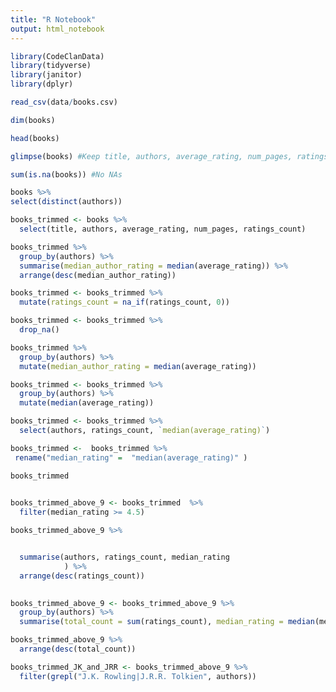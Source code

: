 ```yaml
---
title: "R Notebook"
output: html_notebook
---
```


```r
library(CodeClanData)
library(tidyverse)
library(janitor)
library(dplyr)
```

```r
read_csv(data/books.csv)
```

```r
dim(books)

head(books) 

glimpse(books) #Keep title, authors, average_rating, num_pages, ratings_count

sum(is.na(books)) #No NAs
```

 
```r
books %>% 
select(distinct(authors))
```

```r
books_trimmed <- books %>% 
  select(title, authors, average_rating, num_pages, ratings_count)
```


```r
books_trimmed %>% 
  group_by(authors) %>% 
  summarise(median_author_rating = median(average_rating)) %>% 
  arrange(desc(median_author_rating))
```

```r
books_trimmed <- books_trimmed %>% 
  mutate(ratings_count = na_if(ratings_count, 0))
```

```r
books_trimmed <- books_trimmed %>% 
  drop_na()
```

```r
books_trimmed %>% 
  group_by(authors) %>% 
  mutate(median_author_rating = median(average_rating)) 
```


```r
books_trimmed <- books_trimmed %>% 
  group_by(authors) %>% 
  mutate(median(average_rating)) 

```

```r
books_trimmed <- books_trimmed %>% 
  select(authors, ratings_count, `median(average_rating)`) 
```


```r
books_trimmed <-  books_trimmed %>% 
 rename("median_rating" =  "median(average_rating)" )

books_trimmed
  
```


```r
books_trimmed_above_9 <- books_trimmed  %>% 
  filter(median_rating >= 4.5)
```


```r
books_trimmed_above_9 %>% 


  summarise(authors, ratings_count, median_rating
            ) %>% 
  arrange(desc(ratings_count))
  
```



```r
books_trimmed_above_9 <- books_trimmed_above_9 %>% 
  group_by(authors) %>% 
  summarise(total_count = sum(ratings_count), median_rating = median(median_rating))
```

```r
books_trimmed_above_9 %>% 
  arrange(desc(total_count))
```


```r
books_trimmed_JK_and_JRR <- books_trimmed_above_9 %>% 
  filter(grepl("J.K. Rowling|J.R.R. Tolkien", authors))
```




